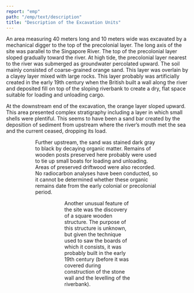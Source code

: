 ```yaml
---
report: "emp"
path: "/emp/text/description"
title: "Description of the Excavation Units"
---
```



An area measuring 40 meters long and 10 meters wide was excavated by a mechanical digger to the top of the precolonial layer. The long axis of the site was parallel to the Singapore River. The top of the precolonial layer sloped gradually toward the river. At high tide, the precolonial layer nearest to the river was submerged as groundwater percolated upward. The soil mainly consisted of coarse-grained orange sand. This layer was overlain by a clayey layer mixed with large rocks. This layer probably was artificially created in the early 19th century when the British built a wall along the river and deposited fill on top of the sloping riverbank to create a dry, flat space suitable for loading and unloading cargo. 

At the downstream end of the excavation, the orange layer sloped upward. This area presented complex stratigraphy including a layer in which small shells were plentiful. This seems to have been a sand bar created by the deposition of sediment from upstream where the river’s mouth met the sea and the current ceased, dropping its load.  

<Figure caption="Figure 12. Square A2 Spit 4, 25 May 1998" img={"Figure_12_A2_S4_25_05_98.jpg"} />

<Figure caption="Figure 13. Square A4 Spit 4, 1 May 1998" img={"Figure_13_A4_S4_1_5_98.jpg"} />


Further upstream, the sand was stained dark gray to black by decaying organic matter. Remains of wooden posts preserved here probably were used to tie up small boats for loading and unloading. Areas of preserved driftwood were also recorded. No radiocarbon analyses have been conducted, so it cannot be determined whether these organic remains date from the early colonial or precolonial period.

<Figure caption="Figure 14. EMP Square F4 Spit 3, 14 June 1998" img={"Figure_14_EMP_F4S3_14_June_98.jpg"} />

<Figure caption="Figure 15. EMP Square E3 Spit 3, 21 April 1998" img={"Figure_15_E3_S3.jpg"} />

Another unusual feature of the site was the discovery of a square wooden structure. The purpose of this structure is unknown, but given the technique used to saw the boards of which it consists, it was probably built in the early 19th century (before it was covered during construction of the stone wall and the levelling of the riverbank). 

<Figure caption="Figure 16. Unusual ‘GOK’ structure at the site" img={"Figure_16_GOk_44.jpg"} />

<Figure caption="Figure 17. The ‘GOK’ structure at B2 and B3" img={"Figure_17_GOK_B2_B3.jpg"} />
